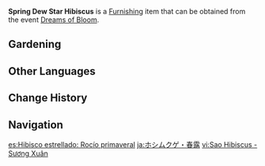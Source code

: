 {{Furnishing Infobox
|id             = 373801
|image          = Item Spring Dew Star Hibiscus.png
|category       = Dreambloom
|quality        = 3
|description    = A star hibiscus whose flowers take on the color of spring. It reminds onlookers of the lush blooms of that time of year &mdash; for so long as it remains in bloom, of course.
|source1        = [[Dreams of Bloom]]
|event          = Dreams of Bloom
}}
'''Spring Dew Star Hibiscus''' is a [[Furnishing]] item that can be obtained from the event [[Dreams of Bloom]].

==Gardening==
{{Recipe
|type = Luxuriant Glebe
|time = 10min
|Dreambloom: Star Hibiscus Seed = 1
|sort = Dreambloom: Star Hibiscus Seed
}}

==Other Languages==
{{Other Languages
|en      = Spring Dew Star Hibiscus
|zhs     = 星槿・春露
|zhs_rm  = Xīng Jǐn ・ Chūn Lù
|zht     = 星槿・春露
|zht_rm  = Xīng Jǐn ・ Chūn Lù
|zh_tl   = 
|ja      = ホシムクゲ・春露
|ja_rm   = Hoshimukuge - Shunro{{Assumed}}
|ja_tl   = 
|ko      = 히비스커스・봄 이슬
|ko_rm   = Hibiseukeoseu - Bom Iseul
|ko_tl   = Hibiscus - Spring Dew
|es      = Hibisco estrellado: Rocío primaveral
|es_tl   = Starry Hibiscus: Spring Dew
|fr      = Hibiscus étoilé «&nbsp;Rosée de printemps&nbsp;»
|fr_tl   = Star Hibiscus "Spring Dew"
|ru      = Звёздчатый гибискус: Весенняя роса
|ru_tl   = Star Hibiscus: Spring Dew
|th      = Star Hibiscus - น้ำค้างวสันต์
|th_rm   = 
|th_tl   = 
|vi      = Sao Hibiscus - Sương Xuân
|vi_tl   = 
|de      = Frühlingstau-Sternhibiskus
|de_tl   = Spring Dew Star Hibiscus
|id      = Spring Dew Star Hibiscus
|pt      = Hibiscos Estrelado: Orvalho da Primavera
|pt_tl   = 
|tr      = Bahar Çiyi Yıldızhatmi
|tr_tl   = 
|it      = Ibisco stellare rugiada primaverile
|it_tl   = 
}}

==Change History==
{{Change History|2.2}}

==Navigation==
{{Furnishing Navbox/Subsystems|curio}}

[[es:Hibisco estrellado: Rocío primaveral]]
[[ja:ホシムクゲ・春露]]
[[vi:Sao Hibiscus - Sương Xuân]]